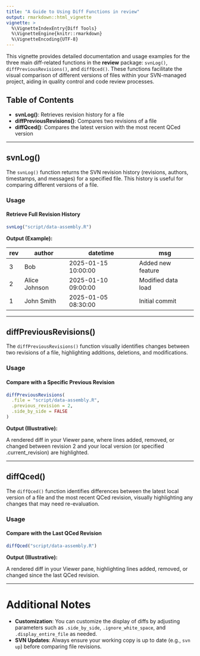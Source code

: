 ```yaml
---
title: "A Guide to Using Diff Functions in review"
output: rmarkdown::html_vignette
vignette: >
  %\VignetteIndexEntry{Diff Tools}
  %\VignetteEngine{knitr::rmarkdown}
  %\VignetteEncoding{UTF-8}
---
```


This vignette provides detailed documentation and usage examples for the three main diff-related functions in the **review** package: `svnLog()`, `diffPreviousRevisions()`, and `diffQced()`. These functions facilitate the visual comparison of different versions of files within your SVN-managed project, aiding in quality control and code review processes.

## Table of Contents

- **svnLog()**: Retrieves revision history for a file  
- **diffPreviousRevisions()**: Compares two revisions of a file  
- **diffQced()**: Compares the latest version with the most recent QCed version  

---

## svnLog()

The `svnLog()` function returns the SVN revision history (revisions, authors, timestamps, and messages) for a specified file. This history is useful for comparing different versions of a file.

### Usage

#### Retrieve Full Revision History

```r
svnLog("script/data-assembly.R")
```

**Output (Example):**

| rev | author         | datetime              | msg                 |
|-----|----------------|-----------------------|---------------------|
| 3   | Bob            | 2025-01-15 10:00:00   | Added new feature   |
| 2   | Alice Johnson  | 2025-01-10 09:00:00   | Modified data load  |
| 1   | John Smith     | 2025-01-05 08:30:00   | Initial commit      |

---

## diffPreviousRevisions()

The `diffPreviousRevisions()` function visually identifies changes between two revisions of a file, highlighting additions, deletions, and modifications.

### Usage

#### Compare with a Specific Previous Revision

```r
diffPreviousRevisions(
  .file = "script/data-assembly.R",
  .previous_revision = 2,
  .side_by_side = FALSE
)
```

**Output (Illustrative):**

A rendered diff in your Viewer pane, where lines added, removed, or changed between revision 2 and your local version (or specified .current_revision) are highlighted.

---

## diffQced()

The `diffQced()` function identifies differences between the latest local version of a file and the most recent QCed revision, visually highlighting any changes that may need re-evaluation.

### Usage

#### Compare with the Last QCed Revision

```r
diffQced("script/data-assembly.R")
```

**Output (Illustrative):**

A rendered diff in your Viewer pane, highlighting lines added, removed, or changed since the last QCed revision.

---

# Additional Notes

- **Customization**: You can customize the display of diffs by adjusting parameters such as `.side_by_side`, `.ignore_white_space`, and `.display_entire_file` as needed.
- **SVN Updates**: Always ensure your working copy is up to date (e.g., `svn up`) before comparing file revisions.
